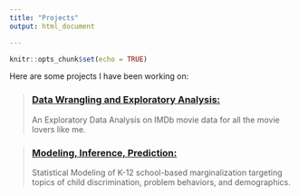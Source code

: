 ```yaml
---
title: "Projects"
output: html_document

---
```


```r
knitr::opts_chunk$set(echo = TRUE)
```

Here are some projects I have been working on:


> ### [Data Wrangling and Exploratory Analysis:](/Project1)  
>    An Exploratory Data Analysis on IMDb movie data for all the movie lovers like me.

> ### [Modeling, Inference, Prediction:](/Project2)  
> Statistical Modeling of K-12 school-based marginalization targeting topics of child discrimination, problem behaviors, and demographics.
